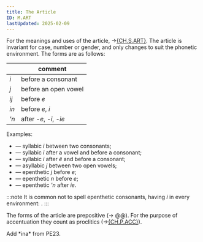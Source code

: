 ```yaml
---
title: The Article
ID: M.ART
lastUpdated: 2025-02-09
---
```




<Num index={chapter}/> For the meanings and uses of the article, →[{CH.S.ART}](../../syntax/the-article/). The article is invariant for case, number or gender, and only changes to suit the phonetic environment. The forms are as follows:

|	|	comment	|
|	----	|	----	|
|	*i*	|	before a consonant	|
|	*j*	|	before an open vowel	|
|	*ij*	|	before *e*	|
|	*in*	|	before *e*, *i*	|
|	*'n*	|	after *-e*, *-i*, *-ie*	|

<Num index={chapter}/> Examples:

+ <Tengwar tengwar=" ⸱" latin="Indis i·Ciryamo"/> — syllabic *i* between two consonants; 
+ <Tengwar tengwar=" ⸱" latin="auta i·lómë"/> — syllabic *i* after a vowel and before a consonant;
+ <Tengwar tengwar=" ⸱" latin="sac' i·fende"/> — syllabic *i* after *ë* and before a consonant;
+ <Tengwar tengwar="  ⸱ " latin="lírinen ómo j·aire táríva"/> — asyllabic *j* between two open vowels;
+ <Tengwar tengwar="  ⸱" latin="yassen tintilar ij·eleni"/> — epenthetic *j* before *e*;
+ <Tengwar tengwar=" ⸱" latin="coimas in Eldaron"/> — epenthetic *n* before *e*;
+ <Tengwar tengwar="  " latin="utúlie 'n·aure"/> — epenthetic *'n* after *ie*.

:::note
It is common not to spell epenthetic consonants, having *i* in every environment: <Tengwar tengwar="⸱" latin="i·indo"/>.
:::

<Num index={chapter}/> The forms of the article are prepositive (→ @@). For the purpose of accentuation they count as proclitics (→[{CH.P.ACC}](../../phonology/accentuation/#exceptions)).

<Aside type="todo" title="To-Do">Add *ina* from PE23.</Aside>